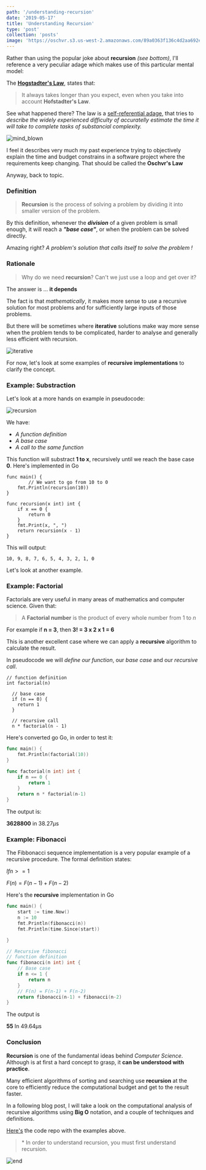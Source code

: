 ```yaml
---
path: '/understanding-recursion'
date: '2019-05-17'
title: 'Understanding Recursion'
type: 'post'
collection: 'posts'
image: 'https://oschvr.s3.us-west-2.amazonaws.com/89a0363f136c4d2aa692efd9d96f300c.png'
---
```


Rather than using the popular joke about **recursion** _(see bottom)_, I'll reference a very peculiar adage which makes use of this particular mental model:

The **[Hogstadter's Law](https://en.wikipedia.org/wiki/Hofstadter%27s_law)**, states that:

> It always takes longer than you expect, even when you take into account **Hofstadter's Law**.

See what happened there? The law is a [self-referential adage](https://en.wikipedia.org/wiki/Self-reference), that tries to _describe the widely experienced difficulty of accuratelly estimate the time it will take to complete tasks of substancial complexity._

![mind_blown](https://media.giphy.com/media/11qAyKz9AbFEYM/giphy.gif)

I feel it describes very much my past experience trying to objectively explain the time and budget constrains in a software project where the requirements keep changing. That should be called the **Oschvr's Law**

Anyway, back to topic.

### Definition

> **Recursion** is the process of solving a problem by dividing it into smaller version of the problem.

By this definition, whenever the **_division_** of a given problem is small enough, it will reach a **_"base case"_**, or when the problem can be solved directly.

Amazing right? _A problem's solution that calls itself to solve the problem !_

### Rationale

> Why do we need **recursion**? Can't we just use a loop and get over it?

The answer is ... **it depends**

The fact is that _mathematically_, it makes more sense to use a recursive solution for most problems and for sufficiently large inputs of those problems.

But there will be sometimes where **iterative** solutions make way more sense when the problem tends to be complicated, harder to analyse and generally less efficient with recursion.

![iterative](https://media.giphy.com/media/Q6vLEG5ZX9X4k/giphy.gif)

For now, let's look at some examples of **recursive implementations** to clarify the concept.

### Example: Substraction

Let's look at a more hands on example in pseudocode:

![recursion](https://www.geeksforgeeks.org/wp-content/uploads/Recursive-Functions-in-c.png)

We have:

- _A function definition_
- _A base case_
- _A call to the same function_

This function will substract **1 to x**, recursively until we reach the base case **0**. Here's implemented in Go

```
func main() {
        // We want to go from 10 to 0
	fmt.Println(recursion(10))
}

func recursion(x int) int {
	if x == 0 {
		return 0
	}
	fmt.Print(x, ", ")
	return recursion(x - 1)
}
```

This will output:

```
10, 9, 8, 7, 6, 5, 4, 3, 2, 1, 0
```

Let's look at another example.

### Example: Factorial

Factorials are very useful in many areas of mathematics and computer science. Given that:

> A **Factorial number** is the product of every whole number from 1 to _n_

For example if **n = 3**, then **3! = 3 x 2 x 1 = 6**

This is another excellent case where we can apply a **recursive** algorithm to calculate the result.

In pseudocode we will _define our function_, our _base case_ and our _recursive call_.

```
// function definition
int factorial(n)

  // base case
  if (n == 0) {
    return 1
  }

  // recursive call
  n * factorial(n - 1)
```

Here's converted go Go, in order to test it:

```go
func main() {
	fmt.Println(factorial(10))
}

func factorial(n int) int {
	if n == 0 {
		return 1
	}
	return n * factorial(n-1)
}
```

The output is:

**3628800**
in 38.27µs

### Example: Fibonacci

The Fibbonacci sequence implementation is a very popular example of a recursive procedure. The formal definition states:

$If n >= 1$

$F(n) = F(n-1) + F(n-2)$

Here's the **recursive** implementation in Go

```go
func main() {
	start := time.Now()
	n := 10
	fmt.Println(fibonacci(n))
	fmt.Println(time.Since(start))

}

// Recursive fibonacci
// function definition
func fibonacci(n int) int {
	// Base case
	if n <= 1 {
		return n
	}
	// F(n) = F(n-1) + F(n-2)
	return fibonacci(n-1) + fibonacci(n-2)
}
```

The output is

**55**
In 49.64µs

### Conclusion

**Recursion** is one of the fundamental ideas behind _Computer Science_. Although is at first a hard concept to grasp, it **can be understood with practice**.

Many efficient algorithms of sorting and searching use **recursion** at the core to efficiently reduce the computational budget and get to the result faster.

In a following blog post, I will take a look on the computational analysis of recursive algorithms using **Big O** notation, and a couple of techniques and definitions.

[Here's](https://github.com/oschvr/blog-recursion) the code repo with the examples above.

> \* In order to understand recursion, you must first understand recursion.

![end](https://media.giphy.com/media/VUBUkDlVwQkjm/giphy.gif)
